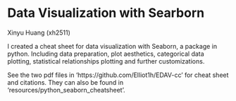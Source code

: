 # Data Visualization with Searborn

Xinyu Huang (xh2511)

I created a cheat sheet for data visualization with Seaborn, a package in python. Including data preparation, plot aesthetics, categorical data plotting, statistical relationships plotting and further customizations. 

See the two pdf files in 'https://github.com/Elliot1h/EDAV-cc' for cheat sheet and citations. They can also be found in 'resources/python_seaborn_cheatsheet'.

